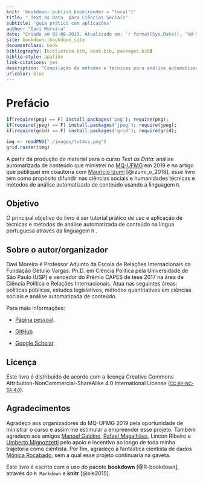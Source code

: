 ```yaml
--- 
knit: 'bookdown::publish_book(render = "local")'
title: "_Text as Data_ para Ciências Sociais"
subtitle: 'guia prático com aplicações'
author: "Davi Moreira"
date: "Criado em 02-08-2019. Atualizado em: `r format(Sys.Date(), '%d-%m-%Y')`"
site: bookdown::bookdown_site
documentclass: book
bibliography: [biblioteca.bib, book.bib, packages.bib]
biblio-style: apalike
link-citations: yes
description: "Compilação de métodos e técnicas para análise automatizada de conteúdo"
urlcolor: blue  
---
```


# Prefácio {-}
```r
if(require(png) == F) install.packages('png'); require(png);
if(require(jpeg) == F) install.packages('jpeg'); require(jpeg);
if(require(grid) == F) install.packages('grid'); require(grid);

img <- readPNG("./images/txt4cs.png")
grid.raster(img)
```

A partir da produção de material para o curso _Text as Data_: análise automatizada de conteúdo que ministrei no [MQ-UFMG](http://www.fafich.ufmg.br/~mq/) em 2019 e no artigo que publiquei em coautoria com [Maurício Izumi](http://lattes.cnpq.br/2546701843557096) [@izumi_o_2018], esse livro tem como propósito difundir nas ciências sociais e humanidades técnicas e métodos de análise automatizada de conteúdo usando a linguagem `R`. 

## Objetivo {-}

O principal objetivo do livro é ser tutorial prático de uso e aplicação de técnicas e métodos de análise automatizada de conteúdo na língua portuguesa através da linguagem `R` .

## Sobre o autor/organizador {-}

Davi Moreira é Professor Adjunto da Escola de Relações Internacionais da Fundação Getulio Vargas. Ph.D. em Ciência Política pela Universidade de São Paulo (USP) e vencedor do Prêmio CAPES de tese 2017 na área de Ciência Política e Relações Internacionais. Atua nas seguintes áreas: políticas públicas, estudos legislativos, métodos quantitativos em ciências sociais e análise automatizada de conteúdo.

Para mais informações:

- [Página pessoal](https://davimoreira.com/). 

- [GitHub](https://github.com/davi-moreira) 

- [Google Scholar](https://scholar.google.com.br/citations?hl=pt-BR&user=dS9bbdMAAAAJ).

## Licença {-}

Este livro é distribuído de acordo com a licença  Creative Commons Attribution-NonCommercial-ShareAlike 4.0 International License ([<small>CC BY-NC-SA 4.0</small>](https://creativecommons.org/licenses/by-nc-sa/4.0/)).

## Agradecimentos {-}

Agradeço aos organizadores do MQ-UFMG 2019 pela oportunidade de ministrar o curso e assim me estimular a empreender esse projeto. Também agradeço aos amigos [Manoel Galdino](https://sites.google.com/site/galdinomcz/), [Rafael Magalhães](http://lattes.cnpq.br/8040086656965973), Lincon Ribeiro e [Umberto Mignozzetti](https://umbertomig.com/) pelo apoio e incentivo ao longo de toda minha trajetória como cientista. Por fim, agradeço à fantástica cientista de dados [Mônica Rocabado](https://rdados.netlify.app/), sem a qual esse projeto continuaria na gaveta.

Este livro é escrito com o uso do pacote **bookdown** [@R-bookdown], através do  `R Markdown` e **knitr** [@xie2015].

